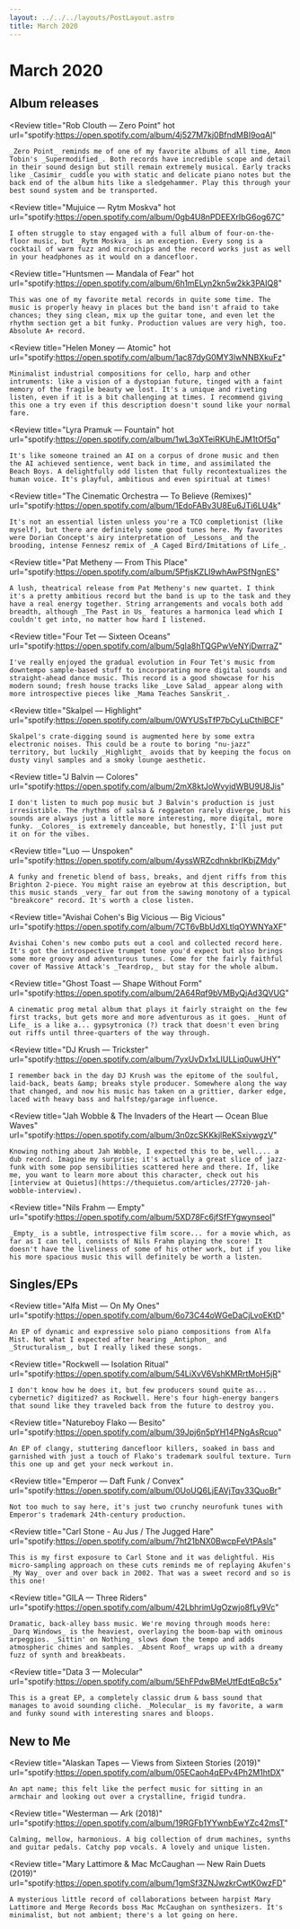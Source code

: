 ```yaml
---
layout: ../../../layouts/PostLayout.astro
title: March 2020
---
```



# March 2020

## Album releases

<Review
	title="Rob Clouth — Zero Point"
	hot
	url="spotify:https://open.spotify.com/album/4j527M7kj0BfndMBI9oqAl"
>
	_Zero Point_ reminds me of one of my favorite albums of all time, Amon Tobin's _Supermodified_. Both records have incredible scope and detail in their sound design but still remain extremely musical. Early tracks like _Casimir_ cuddle you with static and delicate piano notes but the back end of the album hits like a sledgehammer. Play this through your best sound system and be transported.
</Review>

<Review
	title="Mujuice — Rytm Moskva"
	hot
	url="spotify:https://open.spotify.com/album/0gb4U8nPDEEXrIbG6og67C"
>
	I often struggle to stay engaged with a full album of four-on-the-floor music, but _Rytm Moskva_ is an exception. Every song is a cocktail of warm fuzz and microchips and the record works just as well in your headphones as it would on a dancefloor.
</Review>

<Review
	title="Huntsmen — Mandala of Fear"
	hot
	url="spotify:https://open.spotify.com/album/6h1mELyn2kn5w2kk3PAIQ8"
>
	This was one of my favorite metal records in quite some time. The music is properly heavy in places but the band isn't afraid to take chances; they sing clean, mix up the guitar tone, and even let the rhythm section get a bit funky. Production values are very high, too. Absolute A+ record.
</Review>

<Review
	title="Helen Money — Atomic"
	hot
	url="spotify:https://open.spotify.com/album/1ac87dyG0MY3lwNNBXkuFz"
>
	Minimalist industrial compositions for cello, harp and other intruments: like a vision of a dystopian future, tinged with a faint memory of the fragile beauty we lost. It's a unique and riveting listen, even if it is a bit challenging at times. I recommend giving this one a try even if this description doesn't sound like your normal fare.
</Review>

<Review
	title="Lyra Pramuk — Fountain"
	hot
	url="spotify:https://open.spotify.com/album/1wL3qXTeiRKUhEJM1tOf5q"
>
	It's like someone trained an AI on a corpus of drone music and then the AI achieved sentience, went back in time, and assimilated the Beach Boys. A delightfully odd listen that fully recontextualizes the human voice. It's playful, ambitious and even spiritual at times!
</Review>

<Review
	title="The Cinematic Orchestra — To Believe (Remixes)"
	url="spotify:https://open.spotify.com/album/1EdoFABv3U8Eu6JTi6LU4k"
>
	It's not an essential listen unless you're a TCO completionist (like myself), but there are definitely some good tunes here. My favorites were Dorian Concept's airy interpretation of _Lessons_ and the brooding, intense Fennesz remix of _A Caged Bird/Imitations of Life_.
</Review>

<Review
	title="Pat Metheny — From This Place"
	url="spotify:https://open.spotify.com/album/5PfjsKZLI9whAwPSfNgnES"
>
	A lush, theatrical release from Pat Metheny's new quartet. I think it's a pretty ambitious record but the band is up to the task and they have a real energy together. String arrangements and vocals both add breadth, although _The Past in Us_ features a harmonica lead which I couldn't get into, no matter how hard I listened.
</Review>

<Review
	title="Four Tet — Sixteen Oceans"
	url="spotify:https://open.spotify.com/album/5gIa8hTQGPwVeNYjDwrraZ"
>
	I've really enjoyed the gradual evolution in Four Tet's music from downtempo sample-based stuff to incorporating more digital sounds and straight-ahead dance music. This record is a good showcase for his modern sound; fresh house tracks like _Love Salad_ appear along with more introspective pieces like _Mama Teaches Sanskrit_.
</Review>

<Review
	title="Skalpel — Highlight"
	url="spotify:https://open.spotify.com/album/0WYUSsTfP7bCyLuCthlBCF"
>
	Skalpel's crate-digging sound is augmented here by some extra electronic noises. This could be a route to boring "nu-jazz" territory, but luckily _Highlight_ avoids that by keeping the focus on dusty vinyl samples and a smoky lounge aesthetic.
</Review>

<Review
	title="J Balvin — Colores"
	url="spotify:https://open.spotify.com/album/2mX8ktJoWvyidWBU9U8Jis"
>
	I don't listen to much pop music but J Balvin's production is just irresistible. The rhythms of salsa & reggaeton rarely diverge, but his sounds are always just a little more interesting, more digital, more funky. _Colores_ is extremely danceable, but honestly, I'll just put it on for the vibes.
</Review>

<Review
	title="Luo — Unspoken"
	url="spotify:https://open.spotify.com/album/4yssWRZcdhnkbrIKbjZMdy"
>
	A funky and frenetic blend of bass, breaks, and djent riffs from this Brighton 2-piece. You might raise an eyebrow at this description, but this music stands _very_ far out from the sawing monotony of a typical "breakcore" record. It's worth a close listen.
</Review>

<Review
	title="Avishai Cohen's Big Vicious — Big Vicious"
	url="spotify:https://open.spotify.com/album/7CT6vBbUdXLtlqOYWNYaXF"
>
	Avishai Cohen's new combo puts out a cool and collected record here. It's got the introspective trumpet tone you'd expect but also brings some more groovy and adventurous tunes. Come for the fairly faithful cover of Massive Attack's _Teardrop,_ but stay for the whole album.
</Review>

<Review
	title="Ghost Toast — Shape Without Form"
	url="spotify:https://open.spotify.com/album/2A64Rqf9bVMByQjAd3QVUG"
>
	A cinematic prog metal album that plays it fairly straight on the few first tracks, but gets more and more adventurous as it goes. _Hunt of Life_ is a like a... gypsytronica (?) track that doesn't even bring out riffs until three-quarters of the way through.
</Review>

<Review
	title="DJ Krush — Trickster"
	url="spotify:https://open.spotify.com/album/7yxUvDx1xLIULLiq0uwUHY"
>
	I remember back in the day DJ Krush was the epitome of the soulful, laid-back, beats &amp; breaks style producer. Somewhere along the way that changed, and now his music has taken on a grittier, darker edge, laced with heavy bass and halfstep/garage influence.
</Review>

<Review
	title="Jah Wobble & The Invaders of the Heart — Ocean Blue Waves"
	url="spotify:https://open.spotify.com/album/3n0zcSKKkjlReKSxiywgzV"
>
	Knowing nothing about Jah Wobble, I expected this to be, well.... a dub record. Imagine my surprise; it's actually a great slice of jazz-funk with some pop sensibilities scattered here and there. If, like me, you want to learn more about this character, check out his [interview at Quietus](https://thequietus.com/articles/27720-jah-wobble-interview).
</Review>

<Review
	title="Nils Frahm — Empty"
	url="spotify:https://open.spotify.com/album/5XD78Fc6jfSfFYgwynseoI"
>
	_Empty_ is a subtle, introspective film score... for a movie which, as far as I can tell, consists of Nils Frahm playing the score! It doesn't have the liveliness of some of his other work, but if you like his more spacious music this will definitely be worth a listen.
</Review>


## Singles/EPs

<Review
	title="Alfa Mist — On My Ones"
	url="spotify:https://open.spotify.com/album/6o73C44oWGeDaCjLvoEKtD"
>
	An EP of dynamic and expressive solo piano compositions from Alfa Mist. Not what I expected after hearing _Antiphon_ and _Structuralism_, but I really liked these songs.
</Review>

<Review
	title="Rockwell — Isolation Ritual"
	url="spotify:https://open.spotify.com/album/54LiXvV6VshKMRrtMoH5jR"
>
	I don't know how he does it, but few producers sound quite as... cybernetic? digitized? as Rockwell. Here's four high-energy bangers that sound like they traveled back from the future to destroy you.
</Review>

<Review
	title="Natureboy Flako — Besito"
	url="spotify:https://open.spotify.com/album/39Jpj6n5pYH14PNgAsRcuo"
>
	An EP of clangy, stuttering dancefloor killers, soaked in bass and garnished with just a touch of Flako's trademark soulful texture. Turn this one up and get your neck workout in.
</Review>

<Review
	title="Emperor — Daft Funk / Convex"
	url="spotify:https://open.spotify.com/album/0UoUQ6LjEAVjTqv33QuoBr"
>
	Not too much to say here, it's just two crunchy neurofunk tunes with Emperor's trademark 24th-century production.
</Review>

<Review
	title="Carl Stone - Au Jus / The Jugged Hare"
	url="spotify:https://open.spotify.com/album/7ht21bNX0BwcpFeVtPAsls"
>
	This is my first exposure to Carl Stone and it was delightful. His micro-sampling approach on these cuts reminds me of replaying Akufen's _My Way_ over and over back in 2002. That was a sweet record and so is this one!
</Review>

<Review
	title="GILA — Three Riders"
	url="spotify:https://open.spotify.com/album/42LbhrimUgOzwjo8fLy9Vc"
>
	Dramatic, back-alley bass music. We're moving through moods here: _Darq Windows_ is the heaviest, overlaying the boom-bap with ominous arpeggios. _Sittin' on Nothing_ slows down the tempo and adds atmospheric chimes and samples. _Absent Roof_ wraps up with a dreamy fuzz of synth and breakbeats.
</Review>

<Review
	title="Data 3 — Molecular"
	url="spotify:https://open.spotify.com/album/5EhFPdwBMeUtfEdtEqBc5x"
>
	This is a great EP, a completely classic drum & bass sound that manages to avoid sounding cliché. _Molecular_ is my favorite, a warm and funky sound with interesting snares and bloops.
</Review>


## New to Me

<Review
	title="Alaskan Tapes — Views from Sixteen Stories (2019)"
	url="spotify:https://open.spotify.com/album/05ECaoh4qEPv4Ph2M1htDX"
>
	An apt name; this felt like the perfect music for sitting in an armchair and looking out over a crystalline, frigid tundra.
</Review>

<Review
	title="Westerman — Ark (2018)"
	url="spotify:https://open.spotify.com/album/19RGFb1YYwnbEwYZc42msT"
>
	Calming, mellow, harmonious. A big collection of drum machines, synths and guitar pedals. Catchy pop vocals. A lovely and unique listen.
</Review>

<Review
	title="Mary Lattimore & Mac McCaughan — New Rain Duets (2019)"
	url="spotify:https://open.spotify.com/album/1gmSf3ZNJwzkrCwtK0wzFD"
>
	A mysterious little record of collaborations between harpist Mary Lattimore and Merge Records boss Mac McCaughan on synthesizers. It's minimalist, but not ambient; there's a lot going on here.
</Review>
